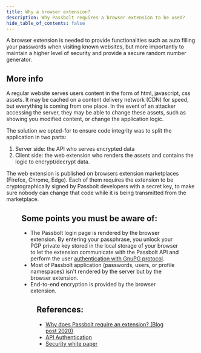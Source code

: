 ```yaml
---
title: Why a browser extension?
description: Why Passbolt requires a browser extension to be used?
hide_table_of_contents: false
---
```



A browser extension is needed to provide functionalities such as auto filling your passwords when visiting known websites, but more importantly to maintain a higher level of security and provide a secure random number generator.

## More info

A regular website serves users content in the form of html, javascript, css assets. It may be cached on a content delivery network (CDN) for speed, but everything is coming from one place. In the event of an attacker accessing the server, they may be able to change these assets, such as showing you modified content, or change the application logic.

The solution we opted-for to ensure code integrity was to split the application in two parts:

1. Server side: the API who serves encrypted data
2. Client side: the web extension who renders the assets and contains the logic to encrypt/decrypt data.

The web extension is published on browsers extension marketplaces (Firefox, Chrome, Edge). Each of them requires the extension to be cryptographically signed by Passbolt developers with a secret key, to make sure nobody can change that code while it is being transmitted from the marketplace.

<Figure
  src="/img/help/2022/05/passbolt-app-and-data-delivery.jpeg"
  alt="Passbolt application and data delivery"
  caption="fig. Passbolt application and data delivery"
/>

## Some points you must be aware of:

* The Passbolt login page is rendered by the browser extension. By entering your passphrase, you unlock your PGP private key stored in the local storage of your browser to let the extension communicate with the Passbolt API and perform the user [authentication with GnuPG protocol](/docs/development/authentication).
* Most of Passbolt application (passwords, users, or profile namespaces) isn't rendered by the server but by the browser extension.
* End-to-end encryption is provided by the browser extension.

<Figure
  src="/img/help/2022/05/e2e-security.jpeg"
  alt="End to end security using OpenPGP"
  caption="fig. End to end security using OpenPGP"
/>

## References:

* [Why does Passbolt require an extension? (Blog post 2020)](https://www.passbolt.com/blog/why-does-passbolt-require-an-extension)
* [API Authentication](/docs/development/authentication/)
* [Security white paper](pathname:///files/security_paper.pdf)
